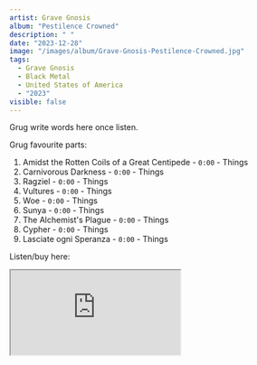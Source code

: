 ```yaml
---
artist: Grave Gnosis
album: "Pestilence Crowned"
description: " "
date: "2023-12-28"
image: "/images/album/Grave-Gnosis-Pestilence-Crowned.jpg"
tags:
  - Grave Gnosis
  - Black Metal
  - United States of America
  - "2023"
visible: false
---
```


Grug write words here once listen.

Grug favourite parts:

1. Amidst the Rotten Coils of a Great Centipede - `0:00` - Things
1. Carnivorous Darkness - `0:00` - Things
1. Ragziel - `0:00` - Things
1. Vultures - `0:00` - Things
1. Woe - `0:00` - Things
1. Sunya - `0:00` - Things
1. The Alchemist's Plague - `0:00` - Things
1. Cypher - `0:00` - Things
1. Lasciate ogni Speranza - `0:00` - Things

Listen/buy here:

<iframe
  style={{ border: "0", width: "350px", height: "770px" }}
  src="https://bandcamp.com/EmbeddedPlayer/album=2987813210/size=large/bgcol=333333/linkcol=ffffff/transparent=true/"
  seamless>
  <a href="https://gravegnosis.bandcamp.com/album/pestilence-crowned?from=embed">
    Pestilence Crowned by Grave Gnosis
  </a>
</iframe>
